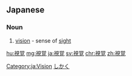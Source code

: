 {{also|視覺}}
==Japanese==
{{ja-kanjitab|し|かく|yomi=on}}

===Noun===
{{ja-noun|しかく|kyu=視覺}}

# [[vision]] - sense of [[sight]]

[[Category:ja:Vision]]
[[Category:ja:Senses|しかく]]

[[hu:視覚]]
[[mg:視覚]]
[[ja:視覚]]
[[sv:視覚]]
[[chr:視覚]]
[[zh:視覚]]